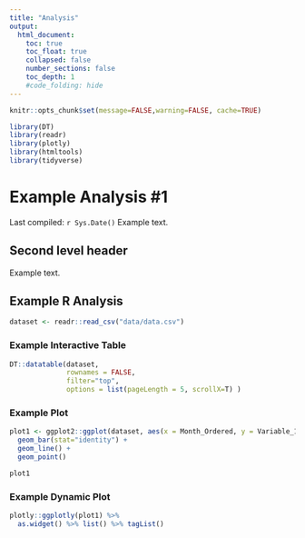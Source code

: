 ```yaml
---
title: "Analysis"
output:
  html_document:
    toc: true
    toc_float: true
    collapsed: false
    number_sections: false
    toc_depth: 1
    #code_folding: hide
---
```


```r
knitr::opts_chunk$set(message=FALSE,warning=FALSE, cache=TRUE)
```

```r
library(DT)
library(readr)
library(plotly)
library(htmltools)
library(tidyverse)
```


# Example Analysis #1

Last compiled: `r Sys.Date()` Example text.

## Second level header

Example text.

## Example R Analysis

```r
dataset <- readr::read_csv("data/data.csv")
```

### Example Interactive Table

```r
DT::datatable(dataset, 
              rownames = FALSE, 
              filter="top", 
              options = list(pageLength = 5, scrollX=T) )
```

### Example Plot

```r
plot1 <- ggplot2::ggplot(dataset, aes(x = Month_Ordered, y = Variable_1)) +
  geom_bar(stat="identity") +
  geom_line() +
  geom_point()

plot1
```


### Example Dynamic Plot

```r
plotly::ggplotly(plot1) %>%
  as.widget() %>% list() %>% tagList()
```


